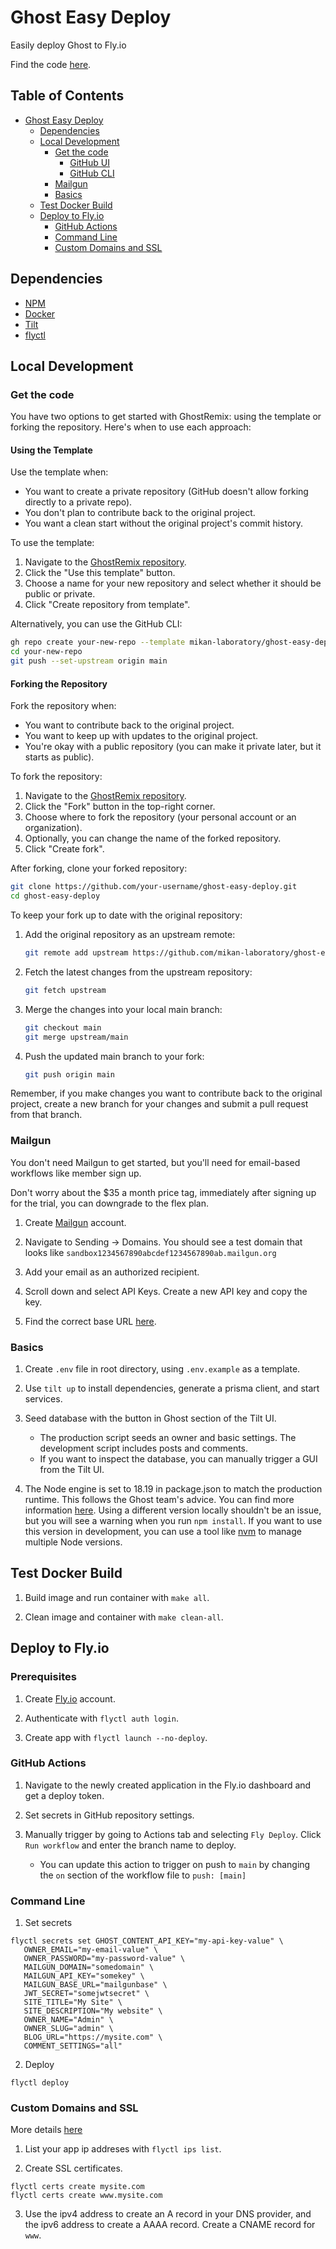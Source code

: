 # Ghost Easy Deploy

Easily deploy Ghost to Fly.io

Find the code [here](https://github.com/mikan-laboratory/ghost-easy-deploy).

## Table of Contents

- [Ghost Easy Deploy](#Ghost-Easy-Deploy)
  - [Dependencies](#dependencies)
  - [Local Development](#local-development)
    - [Get the code](#get-the-code)
      - [GitHub UI](#github-ui)
      - [GitHub CLI](#github-cli)
    - [Mailgun](#mailgun)
    - [Basics](#basics)
  - [Test Docker Build](#test-docker-build)
  - [Deploy to Fly.io](#deploy-to-flyio)
    - [GitHub Actions](#github-actions)
    - [Command Line](#command-line)
    - [Custom Domains and SSL](#custom-domains-and-ssl)

## Dependencies

- [NPM](https://www.npmjs.com/)
- [Docker](https://www.docker.com/)
- [Tilt](https://tilt.dev/)
- [flyctl](https://fly.io/docs/flyctl/installing/)

## Local Development

### Get the code

You have two options to get started with GhostRemix: using the template or forking the repository. Here's when to use each approach:

#### Using the Template

Use the template when:

- You want to create a private repository (GitHub doesn't allow forking directly to a private repo).
- You don't plan to contribute back to the original project.
- You want a clean start without the original project's commit history.

To use the template:

1. Navigate to the [GhostRemix repository](https://github.com/mikan-laboratory/ghost-easy-deploy).
2. Click the "Use this template" button.
3. Choose a name for your new repository and select whether it should be public or private.
4. Click "Create repository from template".

Alternatively, you can use the GitHub CLI:

```bash
gh repo create your-new-repo --template mikan-laboratory/ghost-easy-deploy --private
cd your-new-repo
git push --set-upstream origin main
```

#### Forking the Repository

Fork the repository when:

- You want to contribute back to the original project.
- You want to keep up with updates to the original project.
- You're okay with a public repository (you can make it private later, but it starts as public).

To fork the repository:

1. Navigate to the [GhostRemix repository](https://github.com/mikan-laboratory/ghost-easy-deploy).
2. Click the "Fork" button in the top-right corner.
3. Choose where to fork the repository (your personal account or an organization).
4. Optionally, you can change the name of the forked repository.
5. Click "Create fork".

After forking, clone your forked repository:

```bash
git clone https://github.com/your-username/ghost-easy-deploy.git
cd ghost-easy-deploy
```

To keep your fork up to date with the original repository:

1. Add the original repository as an upstream remote:

   ```bash
   git remote add upstream https://github.com/mikan-laboratory/ghost-easy-deploy.git
   ```

2. Fetch the latest changes from the upstream repository:

   ```bash
   git fetch upstream
   ```

3. Merge the changes into your local main branch:

   ```bash
   git checkout main
   git merge upstream/main
   ```

4. Push the updated main branch to your fork:
   ```bash
   git push origin main
   ```

Remember, if you make changes you want to contribute back to the original project, create a new branch for your changes and submit a pull request from that branch.

### Mailgun

You don't need Mailgun to get started, but you'll need for email-based workflows like member sign up.

Don't worry about the $35 a month price tag, immediately after signing up for the trial, you can downgrade to the flex plan.

1. Create [Mailgun](https://www.mailgun.com/) account.

2. Navigate to Sending -> Domains. You should see a test domain that looks like `sandbox1234567890abcdef1234567890ab.mailgun.org`

3. Add your email as an authorized recipient.

4. Scroll down and select API Keys. Create a new API key and copy the key.

5. Find the correct base URL [here](https://documentation.mailgun.com/en/latest/api-intro.html#base-url).

### Basics

1. Create `.env` file in root directory, using `.env.example` as a template.

2. Use `tilt up` to install dependencies, generate a prisma client, and start services.

3. Seed database with the button in Ghost section of the Tilt UI.

   - The production script seeds an owner and basic settings. The development script includes posts and comments.
   - If you want to inspect the database, you can manually trigger a GUI from the Tilt UI.

4. The Node engine is set to 18.19 in package.json to match the production runtime. This follows the Ghost team's advice. You can find more information [here](https://ghost.org/docs/faq/node-versions/#why-follow-lts). Using a different version locally shouldn't be an issue, but you will see a warning when you run `npm install`. If you want to use this version in development, you can use a tool like [nvm](https://github.com/nvm-sh/nvm?tab=readme-ov-file#install--update-script) to manage multiple Node versions.

## Test Docker Build

1. Build image and run container with `make all`.

2. Clean image and container with `make clean-all`.

## Deploy to Fly.io

### Prerequisites

1. Create [Fly.io](https://fly.io) account.

2. Authenticate with `flyctl auth login`.

3. Create app with `flyctl launch --no-deploy`.

### GitHub Actions

1. Navigate to the newly created application in the Fly.io dashboard and get a deploy token.

2. Set secrets in GitHub repository settings.

3. Manually trigger by going to Actions tab and selecting `Fly Deploy`. Click `Run workflow` and enter the branch name to deploy.
   - You can update this action to trigger on push to `main` by changing the `on` section of the workflow file to `push: [main]`

### Command Line

1. Set secrets

```
flyctl secrets set GHOST_CONTENT_API_KEY="my-api-key-value" \
   OWNER_EMAIL="my-email-value" \
   OWNER_PASSWORD="my-password-value" \
   MAILGUN_DOMAIN="somedomain" \
   MAILGUN_API_KEY="somekey" \
   MAILGUN_BASE_URL="mailgunbase" \
   JWT_SECRET="somejwtsecret" \
   SITE_TITLE="My Site" \
   SITE_DESCRIPTION="My website" \
   OWNER_NAME="Admin" \
   OWNER_SLUG="admin" \
   BLOG_URL="https://mysite.com" \
   COMMENT_SETTINGS="all"
```

2. Deploy

```
flyctl deploy
```

### Custom Domains and SSL

More details [here](https://fly.io/docs/networking/custom-domains-with-fly/)

1. List your app ip addreses with `flyctl ips list`.

2. Create SSL certificates.

```
flyctl certs create mysite.com
flyctl certs create www.mysite.com
```

3. Use the ipv4 address to create an A record in your DNS provider, and the ipv6 address to create a AAAA record. Create a CNAME record for `www`.
